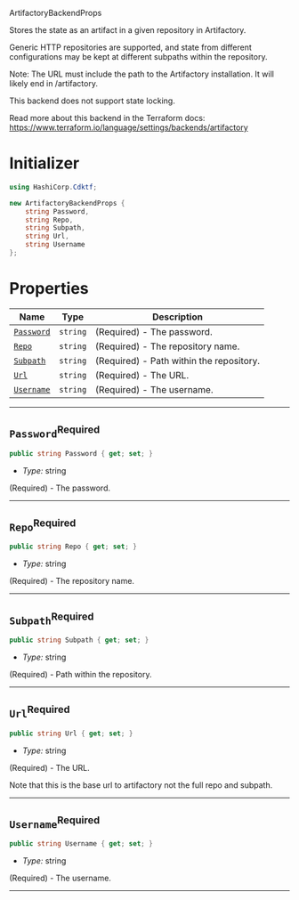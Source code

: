  ArtifactoryBackendProps <a name="ArtifactoryBackendProps" id="cdktf.ArtifactoryBackendProps"></a>

Stores the state as an artifact in a given repository in Artifactory.

Generic HTTP repositories are supported, and state from different configurations
may be kept at different subpaths within the repository.

Note: The URL must include the path to the Artifactory installation.
It will likely end in /artifactory.

This backend does not support state locking.

Read more about this backend in the Terraform docs:
https://www.terraform.io/language/settings/backends/artifactory

# Initializer <a name="Initializer" id="cdktf.ArtifactoryBackendProps.Initializer"></a>

```csharp
using HashiCorp.Cdktf;

new ArtifactoryBackendProps {
    string Password,
    string Repo,
    string Subpath,
    string Url,
    string Username
};
```

# Properties <a name="Properties" id="Properties"></a>

| **Name** | **Type** | **Description** |
| --- | --- | --- |
| <code><a href="#cdktf.ArtifactoryBackendProps.property.password">Password</a></code> | <code>string</code> | (Required) - The password. |
| <code><a href="#cdktf.ArtifactoryBackendProps.property.repo">Repo</a></code> | <code>string</code> | (Required) - The repository name. |
| <code><a href="#cdktf.ArtifactoryBackendProps.property.subpath">Subpath</a></code> | <code>string</code> | (Required) - Path within the repository. |
| <code><a href="#cdktf.ArtifactoryBackendProps.property.url">Url</a></code> | <code>string</code> | (Required) - The URL. |
| <code><a href="#cdktf.ArtifactoryBackendProps.property.username">Username</a></code> | <code>string</code> | (Required) - The username. |

---

## `Password`<sup>Required</sup> <a name="Password" id="cdktf.ArtifactoryBackendProps.property.password"></a>

```csharp
public string Password { get; set; }
```

- *Type:* string

(Required) - The password.

---

## `Repo`<sup>Required</sup> <a name="Repo" id="cdktf.ArtifactoryBackendProps.property.repo"></a>

```csharp
public string Repo { get; set; }
```

- *Type:* string

(Required) - The repository name.

---

## `Subpath`<sup>Required</sup> <a name="Subpath" id="cdktf.ArtifactoryBackendProps.property.subpath"></a>

```csharp
public string Subpath { get; set; }
```

- *Type:* string

(Required) - Path within the repository.

---

## `Url`<sup>Required</sup> <a name="Url" id="cdktf.ArtifactoryBackendProps.property.url"></a>

```csharp
public string Url { get; set; }
```

- *Type:* string

(Required) - The URL.

Note that this is the base url to artifactory not the full repo and subpath.

---

## `Username`<sup>Required</sup> <a name="Username" id="cdktf.ArtifactoryBackendProps.property.username"></a>

```csharp
public string Username { get; set; }
```

- *Type:* string

(Required) - The username.

---
